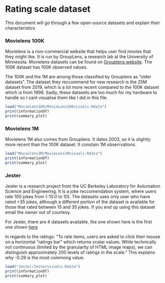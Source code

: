 # Rating scale dataset

This document will go through a few open-source datasets and explain their characteristics

### Movielens 100K

Movielens is a non-commercial website that helps user find movies that they might like. It is run by GroupLens, a research lab at the University of Minnesota. Movielens datasets can be found on [Grouplens website](https://grouplens.org/datasets/movielens/). The 100K dataset has 100K observed values.

The 100K and the 1M are among those classified by Grouplens as "older datasets". The dataset they reccommend for new research is the 25M dataset from 2019, which is a lot more recent compared to the 100K dataset which is from 1998. Sadly, these datasets are too much for my hardware to handle so I cant visualise them like I did in this file.

```r
load("MovieLens100/MovieLens100visuals.Rdata")
print(informationDf)
print(summary_plot)
```

### Movielens 1M

Movielens 1M also comes from Grouplens. It dates 2003, so it is slightly more recent than the 100K dataset. It constain 1M obserrvations.
```r
load("Movielens1M/MovieLens1Mvisuals.Rdata")
print(informationDf)
print(summary_plot)
```

### Jester

Jester is a research project from the UC Berkeley Laboratory for Automation Science and Engineering. It is a joke reccomendation system, where users rate 100 jokes from  (-10.0 to 10). The datasets uses only user who have rated >35 jokes, although a different portion of the dataset is available for those that rated between 15 and 35 jokes. If you end up using this dataset email the owner out of courtesy.

For Jester, there are 4 datasets available, the one shown here is the first one shown [here](https://eigentaste.berkeley.edu/dataset/)

In regards to the ratings: "To rate items, users are
asked to click their mouse on a horizontal “ratings bar” which returns scalar values. While
technically not continuous (limited by the granularity of HTML image maps), we can
distinguish approximately 200 levels of ratings in the scale." This explains why -0.29 is the most commong value.


```r
load("Jester/Jestervisuals.Rdata")
print(informationDf)
print(summary_plot)
```

<!-- ### Personality -->

<!-- Also from the grouplens website, personality comes from [Nguyen et al. 2018](https://doi.org/10.1007/s10796-017-9782-y) a paper which examines people satisfaction with recommendation systems. The source of these ratings are also Movielens, where users were shown an invitation to participate in this study. Only users who had rated 15 or more movies were eligible, as Movielens generally only starts recommending movies when 15 or more have been rated. -->

<!-- ```{r, fig.width=10, fig.height=11, echo=FALSE} -->
<!-- load("personality/personalityvisuals.Rdata") -->
<!-- print(informationDf) -->
<!-- print(summary_plot) -->
<!-- ``` -->




